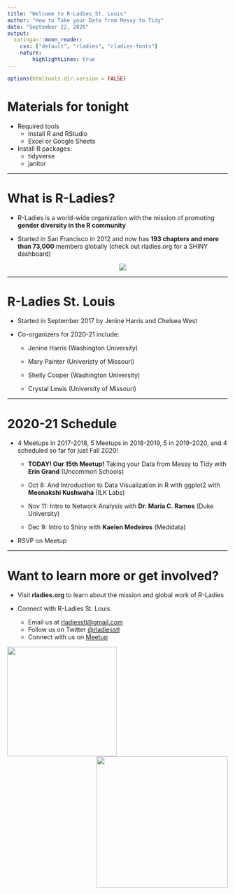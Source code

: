 ---
title: "Welcome to R-Ladies St. Louis"
author: "How to Take your Data from Messy to Tidy"
date: "September 22, 2020"
output:
  xaringan::moon_reader:
    css: ["default", "rladies", "rladies-fonts"]
    nature: 
        highlightLines: true
---

```{r setup, include=FALSE}
options(htmltools.dir.version = FALSE)
```

# Materials for tonight 

- Required tools
  + Install R and RStudio
  + Excel or Google Sheets
    
- Install R packages:
    + tidyverse
    + janitor

---

# What is R-Ladies?

- R-Ladies is a world-wide organization with the mission of promoting **gender diversity in the R community**  

- Started in San Francisco in 2012 and now has **193 chapters and more than 73,000** members globally (check out rladies.org for a SHINY dashboard)
<center>
![](https://pbs.twimg.com/media/EPlDKUQUcAEq5pw?format=jpg&name=small)

---

# R-Ladies St. Louis 

* Started in September 2017 by Jenine Harris and Chelsea West 

* Co-organizers for 2020-21 include:

  - Jenine Harris (Washington University)  
    
  - Mary Painter (Univeristy of Missouri)  
    
  - Shelly Cooper (Washington University)  
    
  - Crystal Lewis (University of Missouri)
  
---
  
# 2020-21 Schedule

* 4 Meetups in 2017-2018, 5 Meetups in 2018-2019, 5 in 2019-2020, and 4 scheduled so far for just Fall 2020!
   
    - **TODAY! Our 15th Meetup!** Taking your Data from Messy to Tidy with **Erin Grand** (Uncommon Schools) 

    - Oct 8: And Introduction to Data Visualization in R with ggplot2 with **Meenakshi Kushwaha** (ILK Labs) 

    - Nov 11: Intro to Network Analysis with **Dr. Maria C. Ramos** (Duke University)  
    
    - Dec 9: Intro to Shiny with **Kaelen Medeiros** (Medidata)
    
* RSVP on Meetup

---

# Want to learn more or get involved?

- Visit **rladies.org** to learn about the mission and global work of R-Ladies 

- Connect with R-Ladies St. Louis 
    + Email us at <a href = "mailto:rladiesstl@gmail.com">rladiesstl@gmail.com</a> 
    + Follow us on Twitter <a href="https://twitter.com/RLadiesSTL">@rladiesstl</a>
    + Connect with us on <a href="https://www.meetup.com/R-Ladies-St-Louis/">Meetup</a>
    
<img src = "https://github.com/rladies/starter-kit/blob/master/logo/R-LadiesGlobal_RBG_online_LogoOnly.png?raw=true" width = 250/><img src = "https://media.giphy.com/media/3o7abBphHJngINCHio/giphy.gif" width = "300" align = "right"/>


